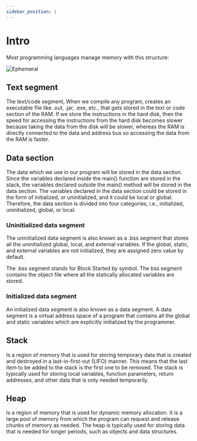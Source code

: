 ```yaml
---
sidebar_position: 1
---
```


# Intro

Most programming languages manage memory with this structure:

![Ephemeral](./img/MemorySegments.drawio.svg)

## Text segment

The text/code segment, When we compile any program, creates an executable file like .out, .jar, .exe, etc., that gets stored in the text or code section of the RAM. If we store the instructions in the hard disk, then the speed for accessing the instructions from the hard disk becomes slower because taking the data from the disk will be slower, whereas the RAM is directly connected to the data and address bus so accessing the data from the RAM is faster.

## Data section

The data which we use in our program will be stored in the data section. Since the variables declared inside the main() function are stored in the stack, the variables declared outside the main() method will be stored in the data section. The variables declared in the data section could be stored in the form of initialized, or uninitialized, and it could be local or global. Therefore, the data section is divided into four categories, i.e., initialized, uninitialized, global, or local.

### Uninitialized data segment

The uninitialized data segment is also known as a .bss segment that stores all the uninitialized global, local, and external variables. If the global, static, and external variables are not initialized, they are assigned zero value by default.

The .bss segment stands for Block Started by symbol. The bss segment contains the object file where all the statically allocated variables are stored.

### Initialized data segment

An initialized data segment is also known as a data segment. A data segment is a virtual address space of a program that contains all the global and static variables which are explicitly initialized by the programmer.

## Stack

Is a region of memory that is used for storing temporary data that is created and destroyed in a last-in-first-out (LIFO) manner. This means that the last item to be added to the stack is the first one to be removed. The stack is typically used for storing local variables, function parameters, return addresses, and other data that is only needed temporarily.

## Heap

Is a region of memory that is used for dynamic memory allocation. It is a large pool of memory from which the program can request and release chunks of memory as needed. The heap is typically used for storing data that is needed for longer periods, such as objects and data structures.
